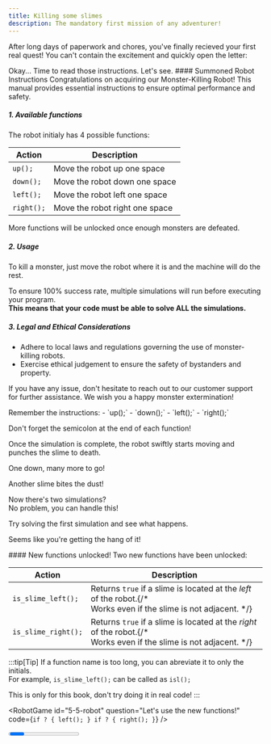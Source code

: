 ```yaml
---
title: Killing some slimes
description: The mandatory first mission of any adventurer!
---
```



After long days of paperwork and chores, you've finally recieved your first real quest!
You can't contain the excitement and quickly open the letter:

<CodeQuestion
  id="5-1"
  code="read_quest(1);"
  editable={false}
  showLineNumbers={false}
/>

<Checkpoint id="5-1">
Okay... Time to read those instructions.  
Let's see.

<QuestionCard background="var(--color-paper)" border={false} rounded>
#### Summoned Robot Instructions
Congratulations on acquiring our Monster-Killing Robot!  
This manual provides essential instructions to ensure optimal performance and safety.

##### 1. Available functions
The robot initialy has 4 possible functions:

| Action     | Description                    |
| ---------- | ------------------------------ |
| `up();`    | Move the robot up one space    |
| `down();`  | Move the robot down one space  |
| `left();`  | Move the robot left one space  |
| `right();` | Move the robot right one space |

More functions will be unlocked once enough monsters are defeated.

##### 2. Usage
To kill a monster, just move the robot where it is and the machine will do the rest.

To ensure 100% success rate, multiple simulations will run before executing your program.  
**This means that your code must be able to solve ALL the simulations.**

##### 3. Legal and Ethical Considerations
- Adhere to local laws and regulations governing the use of monster-killing robots.
- Exercise ethical judgement to ensure the safety of bystanders and property.

If you have any issue, don't hesitate to reach out to our customer support for further assistance.
We wish you a happy monster extermination!
</QuestionCard>

<Hint>
Remember the instructions:
- `up();`
- `down();`
- `left();`
- `right();`

Don't forget the semicolon at the end of each function!
</Hint>

<RobotGame
  id="5-2-robot"
  question="Kill the slime!"
/>
</Checkpoint>

<Checkpoint id="5-2-robot">

Once the simulation is complete, the robot swiftly starts moving and punches the slime to death.

One down, many more to go!

<RobotGame
  id="5-3-robot"
  question="Kill another one!"
/>
</Checkpoint>

<Checkpoint id="5-3-robot">
Another slime bites the dust!

Now there's two simulations?  
No problem, you can handle this!

<Hint>
Try solving the first simulation and see what happens.
</Hint>
<RobotGame
  id="5-4-robot"
  question="Complete the simulations!"
/>
</Checkpoint>

<Checkpoint id="5-4-robot">

Seems like you're getting the hang of it!

<QuestionCard background="var(--color-paper)" border={false} rounded>
#### New functions unlocked!
Two new functions have been unlocked:

| Action              | Description                                                                                                   |
| ------------------- | ------------------------------------------------------------------------------------------------------------- |
| `is_slime_left();`  | Returns `true` if a slime is located at the *left* of the robot.{/* <br/>Works even if the slime is not adjacent.  */}|
| `is_slime_right();` | Returns `true` if a slime is located at the *right* of the robot.{/* <br/>Works even if the slime is not adjacent. */}                                                                                    |

:::tip[Tip]
If a function name is too long, you can abreviate it to only the initials.  
For example, `is_slime_left();` can be called as `isl();`

This is only for this book, don't try doing it in real code!
:::
</QuestionCard>

<RobotGame
id="5-5-robot"
question="Let's use the new functions!"
code={`
if ? {
  left();
}
if ? {
  right();
}
`}
/>
</Checkpoint>

<Progress id="5" total={8} />